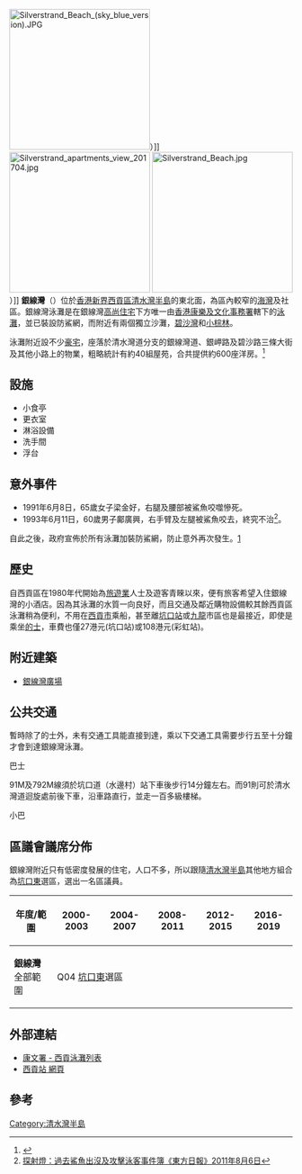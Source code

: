 {{不是|銀礦灣}}
[[File:Silverstrand_Beach_(sky_blue_version).JPG|250px]]）]] 
[[File:Silverstrand_apartments_view_201704.jpg|250px]]
[[File:Silverstrand_Beach.jpg|250px]]）]]
'''銀線灣'''（{{lang-en|'''Silverstrand'''}}）位於[[香港|香港]][[新界|新界]][[西貢區|西貢區]][[清水灣半島|清水灣半島]]的東北面，為區內較窄的[[海灣|海灣]]及社區。銀線灣泳灘是在銀線灣[[高尚住宅|高尚住宅]]下方唯一由[[香港康樂及文化事務署|香港康樂及文化事務署]]轄下的[[泳灘|泳灘]]，並已裝設防鯊網，而附近有兩個獨立沙灘，[[碧沙灣|碧沙灣]]和[[小棕林|小棕林]]。

泳灘附近設不少[[豪宅|豪宅]]，座落於清水灣道分支的銀線灣道、銀岬路及碧沙路三條大街及其他小路上的物業，粗略統計有約40組屋苑，合共提供約600座洋房。<ref>{{cite news|title=西貢銀線灣擁三大優勢 海濱別墅山水如畫|url=http://hk.apple.nextmedia.com/financeestate/art/20100628/14180804|accessdate=2017-04-17|publisher=蘋果日報|date=2010-06-28}}</ref>

==設施==
* 小食亭
* 更衣室
* 淋浴設備
* 洗手間
* 浮台

==意外事件==
*1991年6月8日，65歲女子梁金好，右腿及腰部被鯊魚咬噬慘死。
*1993年6月11日，60歲男子鄺廣興，右手臂及左腿被鯊魚咬去，終究不治<ref>[http://orientaldaily.on.cc/cnt/news/20110806/00176_099.html 探射燈：過去鯊魚出沒及攻擊泳客事件簿《東方日報》2011年8月6日]</ref>。

自此之後，政府宣佈於所有泳灘加裝防鯊網，防止意外再次發生。[http://maritime.hk/cp5.html]

==歷史==
自西貢區在1980年代開始為[[旅遊業|旅遊業]]人士及遊客青睞以來，便有旅客希望入住銀線灣的小酒店。因為其泳灘的水質一向良好，而且交通及鄰近購物設備較其餘西貢區泳灘稍為便利，不用在[[西貢市|西貢市]]乘船，甚至離[[坑口站_(香港)|坑口站]]或[[九龍|九龍]]市區也是最接近，即使是乘坐[[香港的士|的士]]，車費也僅27港元(坑口站)或108港元(彩虹站)。

==附近建築==
*[[銀線灣廣場|銀線灣廣場]]

==公共交通==
暫時除了的士外，未有交通工具能直接到達，乘以下交通工具需要步行五至十分鐘才會到達銀線灣泳灘。<br>

;巴士
{{九龍新界巴士簡單列表|91|91A|91M|792M}}
91M及792M線須於坑口道（水邊村）站下車後步行14分鐘左右。而91則可於清水灣道迴旋處前後下車，沿車路直行，並走一百多級樓梯。
;小巴
{{新界專線小巴簡單列表|11|11M|16|101M|103|103M}}

==區議會議席分佈==
銀線灣附近只有低密度發展的住宅，人口不多，所以跟隨[[清水灣半島|清水灣半島]]其他地方組合為[[坑口東|坑口東]]選區，選出一名區議員。

{| class=wikitable
!年度/範圍!!2000-2003!!2004-2007!!2008-2011!!2012-2015!!2016-2019
|-
|'''銀線灣'''全部範圍||colspan=5|Q04 [[坑口東|坑口東]]選區
|}

==外部連結==
*[http://www.lcsd.gov.hk/tc/beach/index/beach-location-nt/beach-address-sk.html#trio 康文署 - 西貢泳灘列表]
* [https://web.archive.org/web/20080923001959/http://www.saikung-hk.com/ 西貢站 網頁]

==參考==
<references/>

{{香港海灘}}

[[Category:清水灣半島|Category:清水灣半島]]